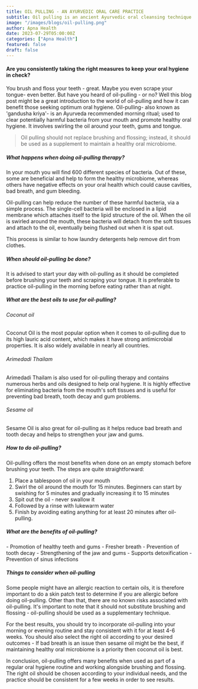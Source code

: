 ```yaml
---
title: OIL PULLING - AN AYURVEDIC ORAL CARE PRACTICE
subtitle: Oil pulling is an ancient Ayurvedic oral cleansing technique
image: "/images/blogs/oil-pulling.png"
author: Apna Health
date: 2023-07-29T05:00:00Z
categories: ["Apna Health"]
featured: false
draft: false
---
```


<h4>Are you consistently taking the right measures to keep your oral hygiene in check?</h4> 

You brush and floss your teeth - great. Maybe you even scrape your tongue- even better. But have you heard of oil-pulling - or no? 
Well this blog post might be a great introduction to the world of oil-pulling and how it can benefit those seeking optimum oral hygiene. 
Oil-pulling- also known as 'gandusha kriya'- is an Ayurveda recommended morning ritual; used to clear potentially harmful bacteria from your mouth and promote healthy oral hygiene. It involves swirling the oil around your teeth, gums and tongue. 


<Blockquote name="Apna Health">
 Oil pulling should not replace brushing and flossing; instead, it should be used as a supplement to maintain a healthy oral microbiome.
</Blockquote>

<h5>What happens when doing oil-pulling therapy?</h5> 

In your mouth you will find 600 different species of bacteria. Out of these, some are beneficial and help to form the healthy microbiome, whereas others have negative effects on your oral health which could cause cavities, bad breath, and gum bleeding. 

Oil-pulling can help reduce the number of these harmful bacteria, via a simple process. The single-cell bacteria will be enclosed in a lipid membrane which attaches itself to the lipid structure of the oil. When the oil is swirled around the mouth, these bacteria will detach from the soft tissues and attach to the oil, eventually being flushed out when it is spat out. 

This process is similar to how laundry detergents help remove dirt from clothes. 

<h5>When should oil-pulling be done?</h5> 

It is advised to start your day with oil-pulling as it should be completed before brushing your teeth and scraping your tongue. It is preferable to practice oil-pulling in the morning before eating rather than at night.

<h5>What are the best oils to use for oil-pulling?</h5> 

<h6>Coconut oil</h6> Coconut Oil is the most popular option when it comes to oil-pulling due to its high lauric acid content, which makes it have strong antimicrobial properties. It is also widely available in nearly all countries. 
<h6>Arimedadi Thailam</h6> Arimedadi Thailam is also used for oil-pulling therapy and contains numerous herbs and oils designed to help oral hygiene. It is highly effective for eliminating bacteria from the mouth's soft tissues and is useful for preventing bad breath, tooth decay and gum problems.  
<h6>Sesame oil</h6>Sesame Oil is also great for oil-pulling as it helps reduce bad breath and tooth decay and helps to strengthen your jaw and gums. 

<h5>How to do oil-pulling?</h5>

Oil-pulling offers the most benefits when done on an empty stomach before brushing your teeth. The steps are quite straightforward: 
1. Place a tablespoon of oil in your mouth 
2. Swirl the oil around the mouth for 15 minutes. Beginners can start by swishing for 5 minutes and gradually increasing it to 15 minutes 
3. Spit out the oil - never swallow it 
4. Followed by a rinse with lukewarm water 
5. Finish by avoiding eating anything for at least 20 minutes after oil-pulling.

<h5>What are the benefits of oil-pulling?</h5> 
- Promotion of healthy teeth and gums 
- Fresher breath 
- Prevention of tooth decay 
- Strengthening of the jaw and gums 
- Supports detoxification 
- Prevention of sinus infections 

<h5>Things to consider when oil-pulling</h5> 

Some people might have an allergic reaction to certain oils, it is therefore important to do a skin patch test to determine if you are allergic before doing oil-pulling. Other than that, there are no known risks associated with oil-pulling. It's important to note that it should not substitute brushing and flossing - oil-pulling should be used as a supplementary technique. 

For the best results, you should try to incorporate oil-pulling into your morning or evening routine and stay consistent with it for at least 4-6 weeks. You should also select the right oil according to your desired outcomes - If bad breath is an issue then sesame oil might be the best, if maintaining healthy oral microbiome is a priority then coconut oil is best. 

In conclusion, oil-pulling offers many benefits when used as part of a regular oral hygiene routine and working alongside brushing and flossing. The right oil should be chosen according to your individual needs, and the practice should be consistent for a few weeks in order to see results.

